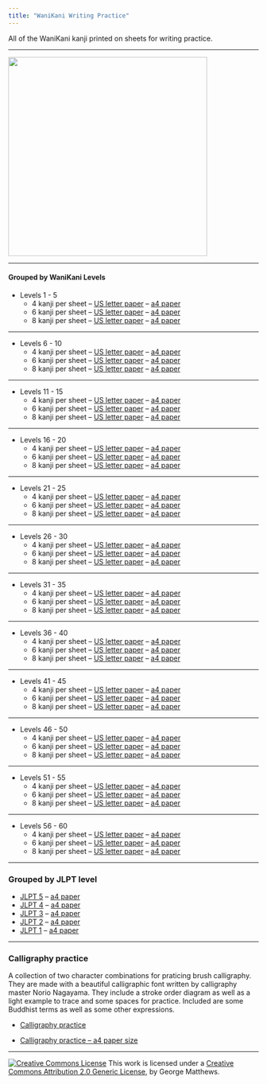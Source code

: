 ```yaml
---
title: "WaniKani Writing Practice"
--- 
```


All of the WaniKani kanji printed on sheets for writing practice.

***

![](assets/samples-2.png){width=400px}

***

#### Grouped by WaniKani Levels

- Levels 1 - 5
  - 4 kanji per sheet --  [US letter paper](WK-1-5-writing-lg.pdf)  -- [a4 paper](WK-1-5-writing-lg-a4.pdf)
  - 6 kanji per sheet --  [US letter paper](WK-1-5-writing.pdf)  -- [a4 paper](WK-1-5-writing-a4.pdf)
  - 8 kanji per sheet --  [US letter paper](WK-1-5-writing-sm.pdf)  -- [a4 paper](WK-1-5-writing-sm-a4.pdf)
  
***
  
- Levels 6 - 10
  - 4 kanji per sheet --  [US letter paper](WK-6-10-writing-lg.pdf)  -- [a4 paper](WK-6-10-writing-lg-a4.pdf)
  - 6 kanji per sheet --  [US letter paper](WK-6-10-writing.pdf)  -- [a4 paper](WK-6-10-writing-a4.pdf)
  - 8 kanji per sheet --  [US letter paper](WK-6-10-writing-sm.pdf)  -- [a4 paper](WK-6-10-writing-sm-a4.pdf)
  
***
  
- Levels 11 - 15
  - 4 kanji per sheet --  [US letter paper](WK-11-15-writing-lg.pdf)  -- [a4 paper](WK-11-15-writing-lg-a4.pdf)
  - 6 kanji per sheet --  [US letter paper](WK-11-15-writing.pdf)  -- [a4 paper](WK-11-15-writing-a4.pdf)
  - 8 kanji per sheet --  [US letter paper](WK-11-15-writing-sm.pdf)  -- [a4 paper](WK-11-15-writing-sm-a4.pdf)
  
***
  
- Levels 16 - 20
  - 4 kanji per sheet --  [US letter paper](WK-16-20-writing-lg.pdf)  -- [a4 paper](WK-16-20-writing-lg-a4.pdf)
  - 6 kanji per sheet --  [US letter paper](WK-16-20-writing.pdf)  -- [a4 paper](WK-16-20-writing-a4.pdf)
  - 8 kanji per sheet --  [US letter paper](WK-16-20-writing-sm.pdf)  -- [a4 paper](WK-16-20-writing-sm-a4.pdf)
  
***
  
- Levels 21 - 25
  - 4 kanji per sheet --  [US letter paper](WK-21-25-writing-lg.pdf)  -- [a4 paper](WK-21-25-writing-lg-a4.pdf)
  - 6 kanji per sheet --  [US letter paper](WK-21-25-writing.pdf)  -- [a4 paper](WK-21-25-writing-a4.pdf)
  - 8 kanji per sheet --  [US letter paper](WK-21-25-writing-sm.pdf)  -- [a4 paper](WK-21-25-writing-sm-a4.pdf)
  
***
  
- Levels 26 - 30
  - 4 kanji per sheet --  [US letter paper](WK-26-30-writing-lg.pdf)  -- [a4 paper](WK-26-30-writing-lg-a4.pdf)
  - 6 kanji per sheet --  [US letter paper](WK-26-30-writing.pdf)  -- [a4 paper](WK-26-30-writing-a4.pdf)
  - 8 kanji per sheet --  [US letter paper](WK-26-30-writing-sm.pdf)  -- [a4 paper](WK-26-30-writing-sm-a4.pdf)
  
***
  
- Levels 31 - 35
  - 4 kanji per sheet --  [US letter paper](WK-31-35-writing-lg.pdf)  -- [a4 paper](WK-31-35-writing-lg-a4.pdf)
  - 6 kanji per sheet --  [US letter paper](WK-31-35-writing.pdf)  -- [a4 paper](WK-31-35-writing-a4.pdf)
  - 8 kanji per sheet --  [US letter paper](WK-31-35-writing-sm.pdf)  -- [a4 paper](WK-31-35-writing-sm-a4.pdf)
  
***
  
- Levels 36 - 40
  - 4 kanji per sheet --  [US letter paper](WK-36-40-writing-lg.pdf)  -- [a4 paper](WK-36-40-writing-lg-a4.pdf)
  - 6 kanji per sheet --  [US letter paper](WK-36-40-writing.pdf)  -- [a4 paper](WK-36-40-writing-a4.pdf)
  - 8 kanji per sheet --  [US letter paper](WK-36-40-writing-sm.pdf)  -- [a4 paper](WK-36-40-writing-sm-a4.pdf)
  
***
  
- Levels 41 - 45
  - 4 kanji per sheet --  [US letter paper](WK-41-45-writing-lg.pdf)  -- [a4 paper](WK-41-45-writing-lg-a4.pdf)
  - 6 kanji per sheet --  [US letter paper](WK-41-45-writing.pdf)  -- [a4 paper](WK-41-45-writing-a4.pdf)
  - 8 kanji per sheet --  [US letter paper](WK-41-45-writing-sm.pdf)  -- [a4 paper](WK-41-45-writing-sm-a4.pdf)
  
***
  
- Levels 46 - 50
  - 4 kanji per sheet --  [US letter paper](WK-46-50-writing-lg.pdf)  -- [a4 paper](WK-46-50-writing-lg-a4.pdf)
  - 6 kanji per sheet --  [US letter paper](WK-46-50-writing.pdf)  -- [a4 paper](WK-46-50-writing-a4.pdf)
  - 8 kanji per sheet --  [US letter paper](WK-46-50-writing-lg.pdf)  -- [a4 paper](WK-46-50-writing-sm-a4.pdf)
  
***
  
- Levels 51 - 55
  - 4 kanji per sheet --  [US letter paper](WK-51-55-writing-lg.pdf)  -- [a4 paper](WK-51-55-writing-lg-a4.pdf)
  - 6 kanji per sheet --  [US letter paper](WK-51-55-writing.pdf)  -- [a4 paper](WK-51-55-writing-a4.pdf)
  - 8 kanji per sheet --  [US letter paper](WK-51-55-writing-sm.pdf)  -- [a4 paper](WK-51-55-writing-sm-a4.pdf)
  
***
  
- Levels 56 - 60
  - 4 kanji per sheet --  [US letter paper](WK-56-60-writing-lg.pdf)  -- [a4 paper](WK-56-60-writing-lg-a4.pdf)
  - 6 kanji per sheet --  [US letter paper](WK-56-60-writing.pdf)  -- [a4 paper](WK-56-60-writing-a4.pdf)
  - 8 kanji per sheet --  [US letter paper](WK-56-60-writing-sm.pdf)  -- [a4 paper](WK-56-60-writing-sm-a4.pdf)
  
***

### Grouped by JLPT level

- [JLPT 5](JLPT-5-writing.pdf) -- [a4 paper](JLPT-5-writing-a4.pdf)
- [JLPT 4](JLPT-4-writing.pdf) -- [a4 paper](JLPT-4-writing-a4.pdf)
- [JLPT 3](JLPT-3-writing.pdf) -- [a4 paper](JLPT-3-writing-a4.pdf)
- [JLPT 2](JLPT-2-writing.pdf) -- [a4 paper](JLPT-2-writing-a4.pdf)
- [JLPT 1](JLPT-1-writing.pdf) -- [a4 paper](JLPT-1-writing-a4.pdf)

***
### Calligraphy practice

A collection of two character combinations for praticing brush calligraphy. They are made with a beautiful calligraphic font written by calligraphy master Norio Nagayama. They include a stroke order diagram as well as a light example to trace and some spaces for practice. Included are some Buddhist terms as well as some other expressions.

- [Calligraphy practice](calligraphy-practice.pdf)

- [Calligraphy practice -- a4 paper size](calligraphy-practice-a4.pdf)

***

<footer><a rel="license" href="http://creativecommons.org/licenses/by/2.0/"><img alt="Creative Commons License" class="cc-by" src="https://i.creativecommons.org/l/by/2.0/88x31.png" /></a> This work is licensed under a <a rel="license" href="http://creativecommons.org/licenses/by/2.0/">Creative Commons Attribution 2.0 Generic License</a>, by George Matthews.</footer>
